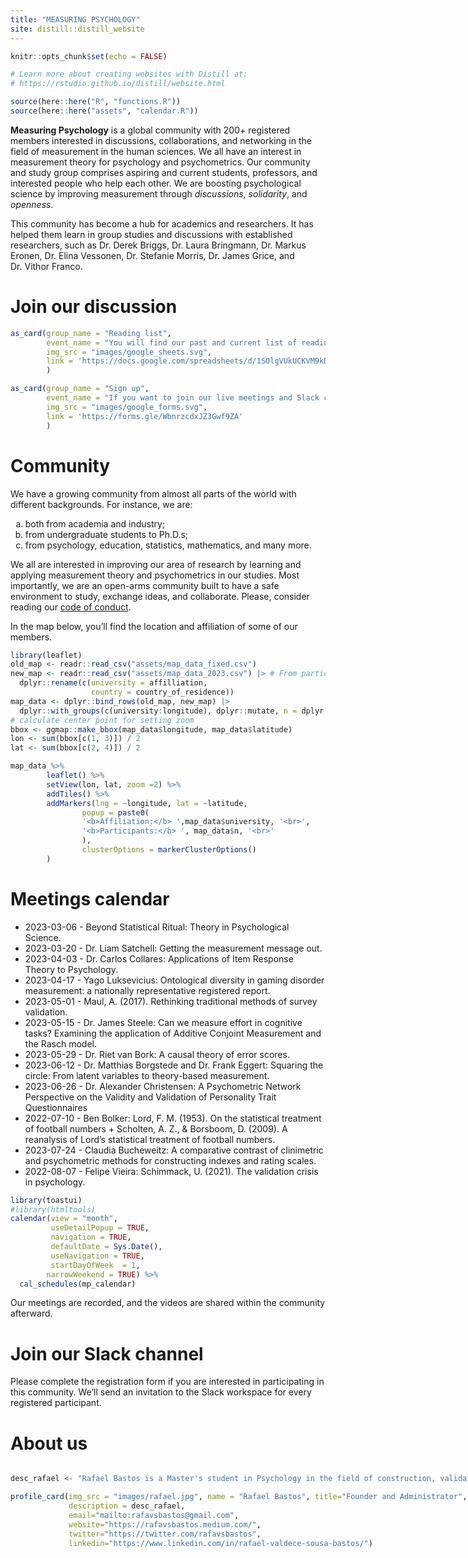 ```yaml
---
title: "MEASURING PSYCHOLOGY"
site: distill::distill_website
---
```


```r
knitr::opts_chunk$set(echo = FALSE)

# Learn more about creating websites with Distill at:
# https://rstudio.github.io/distill/website.html

```

```r
source(here::here("R", "functions.R"))
source(here::here("assets", "calendar.R"))
```


**Measuring Psychology** is a global community with 200+ registered members interested in discussions, collaborations, and networking in the field of measurement in the human sciences. We all have an interest in measurement theory for psychology and psychometrics. Our community and study group comprises aspiring and current students, professors, and interested people who help each other. We are boosting psychological science by improving measurement through *discussions*, *solidarity*, and *openness*.

This community has become a hub for academics and researchers. It has helped them learn in group studies and discussions with established researchers, such as Dr. Derek Briggs, Dr. Laura Bringmann, Dr. Markus Eronen, Dr. Elina Vessonen, Dr. Stefanie Morris, Dr. James Grice, and Dr. Vithor Franco.

<div class="headers">
<h1>Join our discussion</h1>
</div>

```r
as_card(group_name = "Reading list",
        event_name = "You will find our past and current list of readings. Take a look on what we've been studying.",
        img_src = "images/google_sheets.svg",
        link = 'https://docs.google.com/spreadsheets/d/1SOlgVUkUCKVM9kD9AvtMvqsG6lbsh0Nqj9Kom5eESXw/edit#gid=0'
        )
```

```r
as_card(group_name = "Sign up",
        event_name = "If you want to join our live meetings and Slack community, follow this link to complete the registration form. You will also find a link to subscribe to receive updates by email.",
        img_src = "images/google_forms.svg",
        link = 'https://forms.gle/WbnrzcdxJZ3Gwf9ZA'
        )
```

<div class="headers">
<h1>Community</h1>
</div>

We have a growing community from almost all parts of the world with different backgrounds. For instance, we are: 

  a. both from academia and industry;  
  b. from undergraduate students to Ph.D.s;  
  c. from psychology, education, statistics, mathematics, and many more.
  
We all are interested in improving our area of research by learning and applying measurement theory and psychometrics in our studies. Most importantly, we are an open-arms community built to have a safe environment to study, exchange ideas, and collaborate. Please, consider reading our [code of conduct](coc.html).

In the map below, you'll find the location and affiliation of some of our members.

```r
library(leaflet)
old_map <- readr::read_csv("assets/map_data_fixed.csv")
new_map <- readr::read_csv("assets/map_data_2023.csv") |> # From participants_database.R
  dplyr::rename(c(university = affilliation, 
                  country = country_of_residence))
map_data <- dplyr::bind_rows(old_map, new_map) |> 
  dplyr::with_groups(c(university:longitude), dplyr::mutate, n = dplyr::n())
# calculate center point for setting zoom
bbox <- ggmap::make_bbox(map_data$longitude, map_data$latitude)
lon <- sum(bbox[c(1, 3)]) / 2
lat <- sum(bbox[c(2, 4)]) / 2

map_data %>% 
        leaflet() %>%
        setView(lon, lat, zoom =2) %>% 
        addTiles() %>% 
        addMarkers(lng = ~longitude, lat = ~latitude, 
                popup = paste0(
                '<b>Affiliation:</b> ',map_data$university, '<br>',
                '<b>Participants:</b> ', map_data$n, '<br>'
                ),
                clusterOptions = markerClusterOptions()
        )
```


<div class="headers">
<h1>Meetings calendar</h1>
</div>

- 2023-03-06 - Beyond Statistical Ritual: Theory in Psychological Science.  
- 2023-03-20 - Dr. Liam Satchell: Getting the measurement message out.  
- 2023-04-03 - Dr. Carlos Collares: Applications of Item Response Theory to Psychology.  
- 2023-04-17 - Yago Luksevicius: Ontological diversity in gaming disorder measurement: a nationally representative registered report.  
- 2023-05-01 - Maul, A. (2017). Rethinking traditional methods of survey validation.  
- 2023-05-15 - Dr. James Steele: Can we measure effort in cognitive tasks? Examining the application of Additive Conjoint Measurement and the Rasch model.  
- 2023-05-29 - Dr. Riet van Bork: A causal theory of error scores.  
- 2023-06-12 - Dr. Matthias Borgstede and Dr. Frank Eggert: Squaring the circle: From latent variables to theory-based measurement.  
- 2023-06-26 - Dr. Alexander Christensen:  A Psychometric Network Perspective on the Validity and Validation of Personality Trait Questionnaires  
- 2022-07-10 - Ben Bolker: Lord, F. M. (1953). On the statistical treatment of football numbers + Scholten, A. Z., & Borsboom, D. (2009). A reanalysis of Lord’s statistical treatment of football numbers.  
- 2023-07-24 - Claudia Bucheweitz: A comparative contrast of clinimetric and psychometric methods for constructing indexes and rating scales.  
- 2022-08-07 - Felipe Vieira: Schimmack, U. (2021). The validation crisis in psychology.

```r
library(toastui)
#library(htmltools)
calendar(view = "month", 
         useDetailPopup = TRUE,
         navigation = TRUE,
         defaultDate = Sys.Date(),
         useNavigation = TRUE,
         startDayOfWeek  = 1, 
        narrowWeekend = TRUE) %>%
  cal_schedules(mp_calendar)

```

Our meetings are recorded, and the videos are shared within the community afterward.


<div class="headers">
<h1>Join our Slack channel</h1>
</div>

Please complete the registration form if you are interested in participating in this community. We'll send an invitation to the Slack workspace for every registered participant.

<div class="headers">
<h1>About us</h1>
</div>


:::::::::::::: {.columns}
::: {.wrap width="50%"}


```r
desc_rafael <- "Rafael Bastos is a Master's student in Psychology in the field of construction, validation, and standardization of instruments at São Francisco University (Brazil). Works mainly on the following subjects: psychometrics, statistics, and quantitative methods."

profile_card(img_src = "images/rafael.jpg", name = "Rafael Bastos", title="Founder and Administrator", 
             description = desc_rafael, 
             email="mailto:rafavsbastos@gmail.com",
             website="https://rafavsbastos.medium.com/",
             twitter="https://twitter.com/rafavsbastos",
             linkedin="https://www.linkedin.com/in/rafael-valdece-sousa-bastos/")

``` 

:::
::: {.wrap width="50%"}

```r
desc_marwin <- "Marwin Carmo is a Master's student in Psychiatry at University of São Paulo (Brazil). Interested in:
sleep medicine, psychometrics, quantitative methods, open science, and R programming."

profile_card(img_src = "images/marwin.jpg", name = "Marwin Carmo", title = "Founder and Administrator",
             description = desc_marwin, 
             email="mailto:marwin@usp.br",
             website="https://marwincarmo.github.io/",
             twitter="https://twitter.com/marwincarmo",
             linkedin="https://www.linkedin.com/in/marwin-carmo/")
``` 

:::
::::::::::::::

